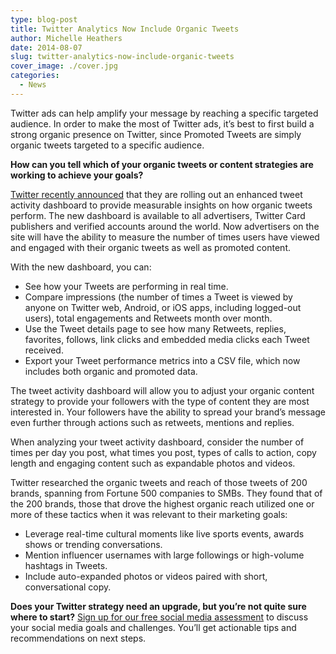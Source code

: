 ```yaml
---
type: blog-post
title: Twitter Analytics Now Include Organic Tweets
author: Michelle Heathers
date: 2014-08-07
slug: twitter-analytics-now-include-organic-tweets
cover_image: ./cover.jpg
categories:
  - News
---
```


Twitter ads can help amplify your message by reaching a specific targeted audience. In order to make the most of Twitter ads, it’s best to first build a strong organic presence on Twitter, since Promoted Tweets are simply organic tweets targeted to a specific audience.

**How can you tell which of your organic tweets or content strategies are working to achieve your goals?**

[Twitter recently announced][1] that they are rolling out an enhanced tweet activity dashboard to provide measurable insights on how organic tweets perform. The new dashboard is available to all advertisers, Twitter Card publishers and verified accounts around the world. Now advertisers on the site will have the ability to measure the number of times users have viewed and engaged with their organic tweets as well as promoted content.

With the new dashboard, you can:

- See how your Tweets are performing in real time.
- Compare impressions (the number of times a Tweet is viewed by anyone on Twitter web, Android, or iOS apps, including logged-out users), total engagements and Retweets month over month.
- Use the Tweet details page to see how many Retweets, replies, favorites, follows, link clicks and embedded media clicks each Tweet received.
- Export your Tweet performance metrics into a CSV file, which now includes both organic and promoted data.

The tweet activity dashboard will allow you to adjust your organic content strategy to provide your followers with the type of content they are most interested in. Your followers have the ability to spread your brand’s message even further through actions such as retweets, mentions and replies.

When analyzing your tweet activity dashboard, consider the number of times per day you post, what times you post, types of calls to action, copy length and engaging content such as expandable photos and videos.

Twitter researched the organic tweets and reach of those tweets of 200 brands, spanning from Fortune 500 companies to SMBs. They found that of the 200 brands, those that drove the highest organic reach utilized one or more of these tactics when it was relevant to their marketing goals:

- Leverage real-time cultural moments like live sports events, awards shows or trending conversations.
- Mention influencer usernames with large followings or high-volume hashtags in Tweets.
- Include auto-expanded photos or videos paired with short, conversational copy.

**Does your Twitter strategy need an upgrade, but you’re not quite sure where to start?** [Sign up for our free social media assessment][2] to discuss your social media goals and challenges. You’ll get actionable tips and recommendations on next steps.

[1]: https://blog.twitter.com/2014/introducing-organic-tweet-analytics
[2]: /free-assessment
